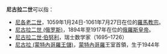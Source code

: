 {{noteTA
|1=zh-hans:尼古拉二世 (罗马教宗); zh-hk:尼各老二世; zh-tw:尼閣二世;
}}

'''尼古拉二世'''可以指：
* [[尼各老二世|尼各老二世]]，1059年1月24日-1061年7月27日在位的[[羅馬教宗|羅馬教宗]]。
* [[尼古拉二世_(俄罗斯)|尼古拉二世 (俄罗斯)]]，1894年至1917年在位的[[俄羅斯皇帝|俄羅斯皇帝]]。
*[[尼古拉二世·伯努利|尼古拉二世·伯努利]]，瑞士数学家（1695–1726）
*[[尼古拉_(蒙特內哥羅王儲)|尼古拉 (蒙特內哥羅王儲)]]，[[黑山王国|蒙特內哥羅]]王室首領，生于1944年
{{disambig|Cat=五字人名消歧義}}